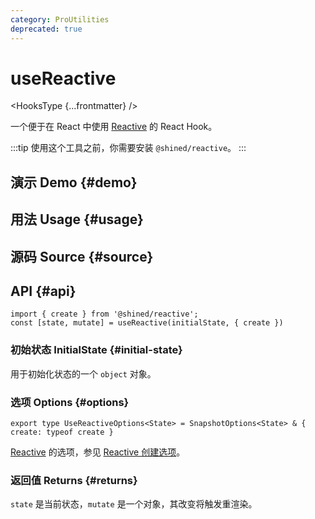 ```yaml
---
category: ProUtilities
deprecated: true
---
```


# useReactive


<HooksType {...frontmatter} />

一个便于在 React 中使用 [Reactive](https://sheinsight.github.io/reactive) 的 React Hook。

:::tip
使用这个工具之前，你需要安装 `@shined/reactive`。
:::

## 演示 Demo \{#demo}


<App />

## 用法 Usage \{#usage}



## 源码 Source \{#source}


<Source />

## API \{#api}

```tsx
import { create } from '@shined/reactive';
const [state, mutate] = useReactive(initialState, { create })
```

### 初始状态 InitialState \{#initial-state}

用于初始化状态的一个 `object` 对象。

### 选项 Options \{#options}

```tsx
export type UseReactiveOptions<State> = SnapshotOptions<State> & { create: typeof create }
```

[Reactive](https://sheinsight.github.io/reactive) 的选项，参见 [Reactive 创建选项](https://sheinsight.github.io/reactive/reference/root-api.html#create)。

### 返回值 Returns \{#returns}

`state` 是当前状态，`mutate` 是一个对象，其改变将触发重渲染。

